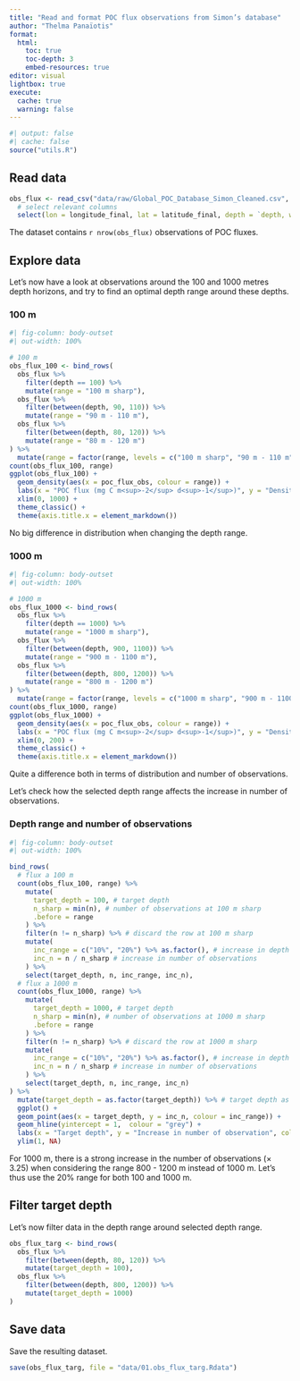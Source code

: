 ```yaml
---
title: "Read and format POC flux observations from Simon’s database"
author: "Thelma Panaïotis"
format:
  html:
    toc: true
    toc-depth: 3
    embed-resources: true
editor: visual
lightbox: true
execute:
  cache: true
  warning: false
---
```


```r
#| output: false
#| cache: false
source("utils.R")
```

## Read data

```r
obs_flux <- read_csv("data/raw/Global_POC_Database_Simon_Cleaned.csv", show_col_types = FALSE) %>% 
  # select relevant columns
  select(lon = longitude_final, lat = latitude_final, depth = `depth, water [m]`, datetime = `date/time`, poc_flux_obs = `carbon, organic, particulate, flux [mg/m**2/day]`)

```

The dataset contains `r nrow(obs_flux)` observations of POC fluxes.

## Explore data

Let’s now have a look at observations around the 100 and 1000 metres depth horizons, and try to find an optimal depth range around these depths.

### 100 m

```r
#| fig-column: body-outset
#| out-width: 100%

# 100 m
obs_flux_100 <- bind_rows(
  obs_flux %>% 
    filter(depth == 100) %>% 
    mutate(range = "100 m sharp"),
  obs_flux %>% 
    filter(between(depth, 90, 110)) %>% 
    mutate(range = "90 m - 110 m"),
  obs_flux %>% 
    filter(between(depth, 80, 120)) %>% 
    mutate(range = "80 m - 120 m")
) %>% 
  mutate(range = factor(range, levels = c("100 m sharp", "90 m - 110 m", "80 m - 120 m")))
count(obs_flux_100, range)
ggplot(obs_flux_100) +
  geom_density(aes(x = poc_flux_obs, colour = range)) +
  labs(x = "POC flux (mg C m<sup>-2</sup> d<sup>-1</sup>)", y = "Density", colour = "Depth range", title = "Effect of observation range at 100 m") +
  xlim(0, 1000) +
  theme_classic() +
  theme(axis.title.x = element_markdown())
```

::: callout-note
No big difference in distribution when changing the depth range.
:::

### 1000 m

```r
#| fig-column: body-outset
#| out-width: 100%

# 1000 m
obs_flux_1000 <- bind_rows(
  obs_flux %>% 
    filter(depth == 1000) %>% 
    mutate(range = "1000 m sharp"),
  obs_flux %>% 
    filter(between(depth, 900, 1100)) %>% 
    mutate(range = "900 m - 1100 m"),
  obs_flux %>% 
    filter(between(depth, 800, 1200)) %>% 
    mutate(range = "800 m - 1200 m")
) %>% 
  mutate(range = factor(range, levels = c("1000 m sharp", "900 m - 1100 m", "800 m - 1200 m")))
count(obs_flux_1000, range)
ggplot(obs_flux_1000) +
  geom_density(aes(x = poc_flux_obs, colour = range)) +
  labs(x = "POC flux (mg C m<sup>-2</sup> d<sup>-1</sup>)", y = "Density", colour = "Depth range", title = "Effect of observation range at 1000 m") +
  xlim(0, 200) +
  theme_classic() +
  theme(axis.title.x = element_markdown())

```

::: callout-note
Quite a difference both in terms of distribution and number of observations.
:::

Let’s check how the selected depth range affects the increase in number of observations.

### Depth range and number of observations

```r
#| fig-column: body-outset
#| out-width: 100%

bind_rows(
  # flux a 100 m
  count(obs_flux_100, range) %>% 
    mutate(
      target_depth = 100, # target depth
      n_sharp = min(n), # number of observations at 100 m sharp
      .before = range
    ) %>% 
    filter(n != n_sharp) %>% # discard the row at 100 m sharp 
    mutate(
      inc_range = c("10%", "20%") %>% as.factor(), # increase in depth range 
      inc_n = n / n_sharp # increase in number of observations
    ) %>% 
    select(target_depth, n, inc_range, inc_n),
  # flux a 1000 m
  count(obs_flux_1000, range) %>% 
    mutate(
      target_depth = 1000, # target depth
      n_sharp = min(n), # number of observations at 1000 m sharp
      .before = range
    ) %>% 
    filter(n != n_sharp) %>% # discard the row at 1000 m sharp 
    mutate(
      inc_range = c("10%", "20%") %>% as.factor(), # increase in depth range 
      inc_n = n / n_sharp # increase in number of observations
    ) %>% 
    select(target_depth, n, inc_range, inc_n)
) %>% 
  mutate(target_depth = as.factor(target_depth)) %>% # target depth as factor
  ggplot() +
  geom_point(aes(x = target_depth, y = inc_n, colour = inc_range)) +
  geom_hline(yintercept = 1,  colour = "grey") +
  labs(x = "Target depth", y = "Increase in number of observation", colour = "Increase in\ndepth range") +
  ylim(1, NA)
```

::: callout-note
For 1000 m, there is a strong increase in the number of observations (× 3.25) when considering the range 800 - 1200 m instead of 1000 m. Let’s thus use the 20% range for both 100 and 1000 m.
:::

## Filter target depth

Let’s now filter data in the depth range around selected depth range.

```r
obs_flux_targ <- bind_rows(
  obs_flux %>% 
    filter(between(depth, 80, 120)) %>% 
    mutate(target_depth = 100),
  obs_flux %>% 
    filter(between(depth, 800, 1200)) %>% 
    mutate(target_depth = 1000)
)
```

## Save data

Save the resulting dataset.

```r
save(obs_flux_targ, file = "data/01.obs_flux_targ.Rdata")
```
